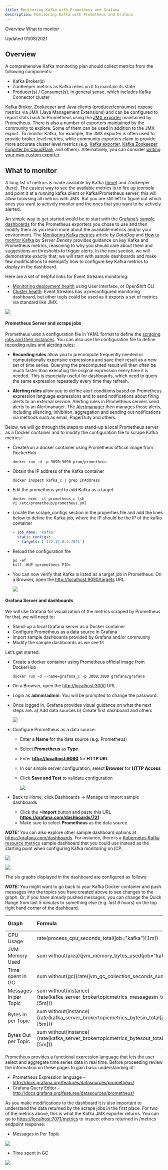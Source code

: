 ```yaml
---
title: Monitoring Kafka with Prometheus and Grafana
description: Monitoring Kafka with Prometheus and Grafana
---
```


<AnchorLinks>
  <AnchorLink>Overview</AnchorLink>
  <AnchorLink>What to monitor</AnchorLink>
</AnchorLinks>

Updated 01/08/2021

## Overview

A comprehensive Kafka monitoring plan should collect metrics from the following components:

* Kafka Broker(s)
* ZooKeeper metrics as Kafka relies on it to maintain its state
* Producer(s) / Consumer(s), in general sense, which includes Kafka Connector cluster

Kafka Broker, Zookeeper and Java clients (producer/consumer) expose metrics via JMX (Java Management Extensions) 
and can be configured to report stats back to Prometheus using the [JMX exporter](https://github.com/prometheus/jmx_exporter) 
maintained by Prometheus.  There is also a number of exporters maintained by the community to explore. 
Some of them can be used in addition to the JMX export. To monitor Kafka, for example, the JMX exporter 
is often used to provide broker level metrics, while community exporters claim to provide more accurate cluster level 
metrics (e.g. [Kafka exporter](https://github.com/danielqsj/kafka_exporter), [Kafka Zookeeper Exporter by CloudFlare](https://github.com/cloudflare/kafka_zookeeper_exporter), and others). 
Alternatively, you can consider [writing your own custom exporter](https://prometheus.io/docs/instrumenting/writing_exporters/).

## What to monitor

A long list of metrics is made available by Kafka ([here](https://kafka.apache.org/documentation/#monitoring)) and Zookeeper ([here](https://zookeeper.apache.org/doc/current/zookeeperJMX.html)). 
The easiest way to see the available metrics is to fire up *jconsole* and point it at a running kafka client or Kafka/Prometheus server; 
this will allow browsing all metrics with JMX. But you are still left to figure out which ones you want to actively monitor and the ones 
that you want to be actively alerted.

An simple way to get started would be to start with the [Grafana’s sample dashboards](https://grafana.com/dashboards) for the Prometheus exporters you chose to use and then modify 
them as you learn more about the available metrics and/or your environment. The [Monitoring Kafka metrics](https://www.datadoghq.com/blog/monitoring-kafka-performance-metrics/) article by *DataDog* 
and [How to monitor Kafka](https://support.serverdensity.com/hc/en-us/articles/360001083446-Monitoring-Kafka) by *Server Density* provides  guidance on key Kafka and Prometheus metrics, 
reasoning to why you should care about them and suggestions on thresholds to trigger alerts. 
In the next section, we will demonstrate exactly that; we will start with sample dashboards and make few modifications to exemplify 
how to configure key Kafka metrics to display in the dashboard.

Here are a set of helpful links for Event Streams monitoring:

* [Monitoring deployment health](https://ibm.github.io/event-streams/administering/deployment-health/) using User Interface, or OpenShift CLI
* [Cluster health](https://ibm.github.io/event-streams/administering/cluster-health/): Event Streams has a preconfigured monitoring dashboard, but other tools could be used as it exports a set of metrics via standard like JMX.

![](../images/metrics-endpoint.png)

#### Prometheus Server and scrape jobs

Prometheus uses a configuration file in YAML format to define the [scraping jobs and their instances](https://prometheus.io/docs/concepts/jobs_instances/). You can also use the configuration file to define [recording rules](https://prometheus.io/docs/prometheus/latest/configuration/recording_rules/) and [alerting rules](https://prometheus.io/docs/prometheus/latest/configuration/alerting_rules/):

* **Recording rules** allow you to precompute frequently needed or computationally expensive expressions and save their result as a new set of time series. Querying the precomputed result will then often be much faster than executing the original expression every time it is needed. This is especially useful for dashboards, which need to query the same expression repeatedly every time they refresh.

* **Alerting rules** allow you to define alert conditions based on Prometheus expression language expressions and to send notifications about firing alerts to an external service. Alerting rules in Prometheus servers send alerts to an Alertmanager. The [Alertmanager](https://prometheus.io/docs/alerting/alertmanager/) then manages those alerts, including silencing, inhibition, aggregation and sending out notifications via methods such as email, PagerDuty and others.

Below, we will go through the steps to stand-up a local Prometheus server as a Docker container and to modify the configuration file to scrape Kafka metrics:

* Create/run a docker container using Prometheus official image from DockerHub

   ```shell
   docker run -d -p 9090:9090 prom/prometheus
   ```

* Obtain the IP address of the Kafka container

   ```shell
   docker inspect kafka_c | grep IPAddress
   ```

* Edit the prometheus.yml to add Kafka as a target

   ```shell
   docker exec -it prometheus_c \sh
   vi /etc/prometheus/prometheus.yml
   ```

* Locate the scrape_configs section in the properties file and add the lines below to define the Kafka job,
where the IP should be the IP of the kafka container

   ```yaml
   - job_name: 'kafka'
     static_configs:
     - targets: ['172.17.0.4:7071']
   ```

* Reload the configuration file

   ```shell
   ps -ef
   kill -HUP <prometheus PID>
   ```

* You can now verify that Kafka is listed as a target job in Prometheus. On a Browser, open the <http://localhost:9090/targets> URL.

   ![](../images/prometheus-targets.png)

#### Grafana Server and dashboards

We will use Grafana for visualization of the metrics scraped by Prometheus for that, we will need to:

* Stand-up a local Grafana server as a Docker container
* Configure Prometheus as a data source in Grafana
* Import sample dashboards provided by Grafana and/or community
* Modify the sample dashboards as we see fit

Let’s get started:

* Create a docker container using Prometheus official image from DockerHub

   ```shell
   docker run -d --name=grafana_c -p 3000:3000 grafana/grafana
   ```

* On a Browser, open the <http://localhost:3000> URL.

* Login as **admin/admin**. You will be prompted to change the password.

* Once logged in, Grafana provides visual guidance on what the next steps are: a) Add data sources b) Create first dashboard and others

   ![](../images/grafana-url.png)

* Configure Prometheus as a data source:

  * Enter a **Name** for the data source (e.g. Prometheus)
  * Select **Prometheus** as **Type**
  * Enter **<http://localhost:9090>** for **HTTP URL**
  * In our simple server configuration, select **Browser** for **HTTP Access**  
  * Click **Save and Test** to validate configuration

    ![](../images/grafana-data-source.png)

* Back to Home, click Dashboards -> Manage to import sample dashboards

  * Click the **+Import** button and paste this URL **<https://grafana.com/dashboards/721>**
  * Make sure to select **Prometheus** as the data source.

***NOTE:*** You can also explore other sample dashboard options at <https://grafana.com/dashboards>. For instance, there is a [Kubernetes Kafka resource metrics](https://grafana.com/dashboards/762) sample dashboard that you could use instead as the starting point when configuring Kafka monitoring on ICP.

![](../images/grafana-dashboard-import.png)

![](../images/grafana-dashboard-sample.png)

The six graphs displayed in the dashboard are configured as follows:

***NOTE:*** You might want to go back to your Kafka Docker container and push messages into the topics you have created above to see changes to the graph. Or, if you have already pushed messages, you can change the Quick Range from last *5 minutes* to something else (e.g. *last 6 hours*) on the top right hand corner of the dashboard.

Graph          | Formula  | Format As  
:------------- | :--------|:-----------
CPU Usage      | rate(process\_cpu\_seconds\_total{job="kafka"}[1m]) | Time Series
JVM Memory Used  | sum without(area)(jvm\_memory\_bytes\_used{job="kafka"}) | Time Series
Time spent in GC | sum without(gc)(rate(jvm\_gc\_collection\_seconds\_sum{job="kafka"}[5m])) | Time Series
Messages In per Topic | sum without(instance)(rate(kafka\_server\_brokertopicmetrics\_messagesin\_total{job="kafka",topic!=""}[5m])) | Time Series
Bytes In per Topic | sum without(instance)(rate(kafka\_server\_brokertopicmetrics\_bytesin\_total{job="kafka",topic!=""}[5m])) | Time Series
Bytes Out per Topic | sum without(instance)(rate(kafka\_server\_brokertopicmetrics\_bytesout\_total{job="kafka",topic!=""}[5m])) | Time Series

Prometheus provides a functional expression language that lets the user select and aggregate time series data in real time. Before proceeding review the information on these pages to gain basic understanding of:

* Prometheus Expression language - <http://docs.grafana.org/features/datasources/prometheus/>
* Grafana Query Editor - <http://docs.grafana.org/features/datasources/prometheus/>

As you make modifications to the dashboard it is also important to understand the data returned by the scrape jobs in the first place. For two of the metrics above, this is what the Kafka JMX exporter returns. You can go to <https://localhost:7071/metrics> to inspect others returned in /metrics endpoint response:

* Messages in Per Topic

![](../images/metrics_messagesin.png)

* Time spent in GC

![](../images/metrics_gc.png)

